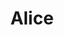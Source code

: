 ---
title: "Alice"
slug: "alice"
arcana: "Death"

image: "./Alice.jpg"

phys: ""
gun: ""
fire: ""
ice: ""
elec: ""
wind: ""
psy: "resist"
nuke: "resist"
bless: "weak"
curse: "reflect"
---